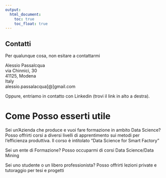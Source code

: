 ---
output:
  html_document: 
    toc: true
    toc_float: true
---

## Contatti

<link rel="stylesheet" href="styles.css" type="text/css">

Per qualunque cosa, non esitare a contattarmi

Alessio Passalcqua<br>
via Chinnici, 30<br>
41125, Modena<br>
Italy<br>
alessio.passalacqua[@]gmail.com<br>

Oppure, entriamo in contatto con Linkedin (trovi il link in alto a destra).

# Come Posso esserti utile

Sei un'Azienda che produce e vuoi fare formazione in ambito Data Science?
Posso offrirti corsi a diversi livelli di apprentimento sui metodi per l'efficienza produttiva. Il corso è intitolato "Data Science for Smart Factory"

Sei un ente di Formazione?
Posso occuparmi di corsi Data Science/Data Mining

Sei uno studente o un libero professionista?
Posso offrirti lezioni private e tutoraggio per tesi e progetti




